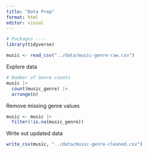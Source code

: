 ```yaml
---
title: "Data Prep"
format: html
editor: visual
---
```


```r
# Packages ----
library(tidyverse)
```

```r
music <- read_csv("../data/music-genre-raw.csv")
```

Explore data

```r
# Number of Genre counts
music |> 
  count(music_genre) |> 
  arrange(n)
```

Remove missing genre values

```r
music <- music |> 
  filter(!is.na(music_genre))
```

Write out updated data

```r
write_csv(music, "../data/music-genre-cleaned.csv")
```

